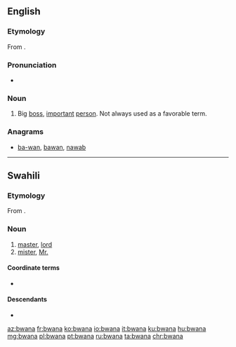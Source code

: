 ==English==
===Etymology===
From {{etyl|sw|en}} {{term|bwana||master|lang=sw}}.

===Pronunciation===
* {{rhymes|ɑːnə}}

===Noun===
{{en-noun}}

# {{context|slang|lang=en}} Big [[boss]], [[important]] [[person]]. Not always used as a favorable term.

===Anagrams===
* [[ba-wan#English|ba-wan]], [[bawan#English|bawan]], [[nawab#English|nawab]]

----

==Swahili==
===Etymology===
From {{etyl|ar|sw}} {{term|أب|أبونا|our father|lang=ar|tr=ʾabūnā}}.

===Noun===
{{sw-noun|ma}}

# [[master]], [[lord]]
# [[mister]], [[Mr.]]

====Coordinate terms====
* {{l|sw|bibi}}

====Descendants====
* {{l/en|bwana}}

[[az:bwana]]
[[fr:bwana]]
[[ko:bwana]]
[[io:bwana]]
[[it:bwana]]
[[ku:bwana]]
[[hu:bwana]]
[[mg:bwana]]
[[pl:bwana]]
[[pt:bwana]]
[[ru:bwana]]
[[ta:bwana]]
[[chr:bwana]]